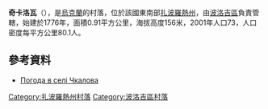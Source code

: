 {{coord|47|36|48|N|36|31|21|E|scale:100000|display=title}}

'''奇卡洛瓦'''（{{lang-uk|Чкалова}}），是[[烏克蘭|烏克蘭]]的村落，位於該國東南部[[扎波羅熱州|扎波羅熱州]]，由[[波洛吉區|波洛吉區]]負責管轄，始建於1776年，面積0.91平方公里，海拔高度156米，2001年人口73，人口密度每平方公里80.1人。

==參考資料==
* [http://weather.in.ua/ua/zaporozhskaja/28444 Погода в селі Чкалова]{{Wayback|url=http://weather.in.ua/ua/zaporozhskaja/28444 |date=20160305104646 }}

[[Category:扎波羅熱州村落|Category:扎波羅熱州村落]]
[[Category:波洛吉區村落|Category:波洛吉區村落]]


{{Zaporizhia-geo-stub}}